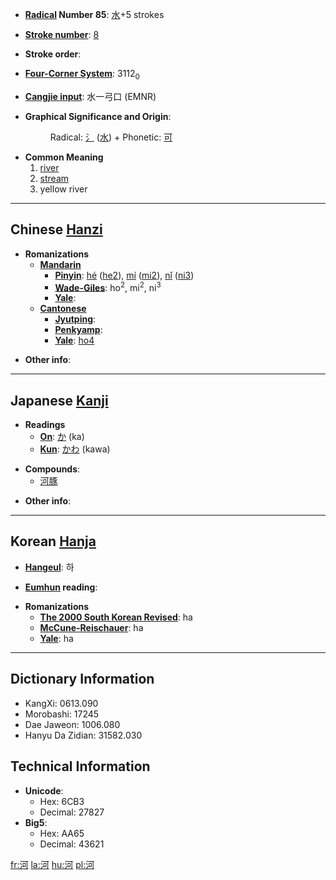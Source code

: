 * '''[[Wiktionary:Chinese radical index| Radical]] Number 85''': [[Wiktionary:Chinese radical index 水|水]]+5 strokes

* '''[[Wiktionary:Chinese total strokes index|Stroke number]]''': [[Wiktionary:Chinese total strokes index 8|8]]

* '''Stroke order''': 

* '''[[Wiktionary:Chinese four corner index|Four-Corner System]]''': 3112<sub>0</sub>

* '''[[Wiktionary:Chinese Cangjie index|Cangjie input]]''': 水一弓口 (EMNR)

* '''Graphical Significance and Origin''': 
*:Radical: [[氵]] ([[水]]) + Phonetic: [[可]]

* '''Common Meaning'''
*#[[river]]
*# [[stream]]
*# yellow river<!-- I can't seem to verify this one -->

----

== Chinese [[Hanzi]] ==

* '''Romanizations'''
** '''[[Mandarin]]'''
*** '''[[Pinyin]]''': [[hé]] ([[he2]]), [[mí]] ([[mi2]]), [[nǐ]] ([[ni3]])
*** '''[[Wade-Giles]]''': ho<sup>2</sup>, mi<sup>2</sup>, ni<sup>3</sup>
*** '''[[Yale]]''': 
** '''[[Cantonese]]'''
*** '''[[Jyutping]]''':
*** '''[[Penkyamp]]''': 
*** '''[[Yale]]''': [[ho4]]

* '''Other info''': 

----

== Japanese [[Kanji]] ==

* '''Readings'''
** '''[[On]]''': [[か]] (ka)
** '''[[Kun]]''': [[かわ]] (kawa)

* '''Compounds''':
** [[河豚]]

* '''Other info''':  

----

== Korean [[Hanja]] ==

* '''[[Hangeul]]''': 하

* '''[[Eumhun]] reading''': 

* '''Romanizations'''
** '''[[The 2000 South Korean Revised Romanization|The 2000 South Korean Revised]]''': ha
** '''[[McCune-Reischauer]]''': ha
** '''[[Yale]]''': ha

----

== Dictionary Information ==

* KangXi: 0613.090
* Morobashi: 17245
* Dae Jaweon: 1006.080
* Hanyu Da Zidian: 31582.030

== Technical Information ==

* '''Unicode''':
** Hex: 6CB3
** Decimal: 27827
* '''Big5''':
** Hex: AA65
** Decimal: 43621

[[fr:河]]
[[la:河]]
[[hu:河]]
[[pl:河]]